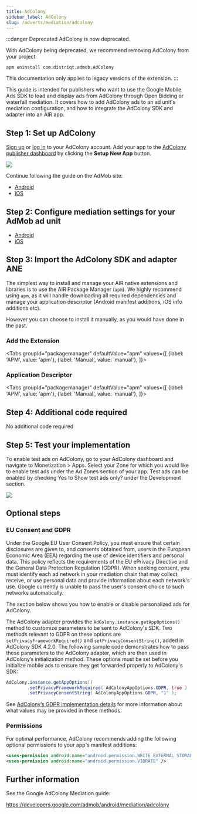 ```yaml
---
title: AdColony
sidebar_label: AdColony
slug: /adverts/mediation/adcolony
---
```






:::danger Deprecated
AdColony is now deprecated.

With AdColony being deprecated, we recommend removing AdColony from your project.

```
apm uninstall com.distriqt.admob.AdColony
```

This documentation only applies to legacy versions of the extension.
:::



This guide is intended for publishers who want to use the Google Mobile Ads SDK to load and display ads from AdColony through Open Bidding or waterfall mediation. It covers how to add AdColony ads to an ad unit's mediation configuration, and how to integrate the AdColony SDK and adapter into an AIR app.


## Step 1: Set up AdColony

[Sign up](https://clients.adcolony.com/signup) or [log in](https://clients.adcolony.com/login) to your AdColony account.  Add your app to the [AdColony publisher dashboard](https://clients.adcolony.com/apps) by clicking the **Setup New App** button.

![](images/adcolony-setup_new_app.png)

Continue following the guide on the AdMob site:
- [Android](https://developers.google.com/admob/android/mediation/adcolony#step_1_set_up_adcolony)
- [iOS](https://developers.google.com/admob/ios/mediation/adcolony#step_1_set_up_adcolony)



## Step 2: Configure mediation settings for your AdMob ad unit

- [Android](https://developers.google.com/admob/android/mediation/adcolony#step_2_configure_mediation_settings_for_your_ad_unit)
- [iOS](https://developers.google.com/admob/ios/mediation/adcolony#step_2_configure_mediation_settings_for_your_ad_unit)



## Step 3: Import the AdColony SDK and adapter ANE

The simplest way to install and manage your AIR native extensions and libraries is to use the AIR Package Manager (`apm`). We highly recommend using `apm`, as it will handle downloading all required dependencies and manage your application descriptor (Android manifest additions, iOS info additions etc).

However you can choose to install it manually, as you would have done in the past. 

### Add the Extension

<Tabs
  groupId="packagemanager"
  defaultValue="apm"
  values={[
    {label: 'APM', value: 'apm'},
    {label: 'Manual', value: 'manual'},
  ]}>

  <TabItem value="apm" >
	<InstallAPM/>
  </TabItem>
  <TabItem value="manual" >
	<InstallManual/>
  </TabItem>
  
</Tabs>


### Application Descriptor

<Tabs
  groupId="packagemanager"
  defaultValue="apm"
  values={[
    {label: 'APM', value: 'apm'},
    {label: 'Manual', value: 'manual'},
  ]}>

  <TabItem value="apm" >
	<AppDescriptorAPM/>
  </TabItem>
  <TabItem value="manual" >
	<AppDescriptorManual/>
  </TabItem>
  
</Tabs>



## Step 4: Additional code required

No additional code required


## Step 5: Test your implementation

To enable test ads on AdColony, go to your AdColony dashboard and navigate to Monetization > Apps. Select your Zone for which you would like to enable test ads under the Ad Zones section of your app. Test ads can be enabled by checking Yes to Show test ads only? under the Development section.

![](images/adcolony-test.png)



## Optional steps

### EU Consent and GDPR


Under the Google EU User Consent Policy, you must ensure that certain disclosures are given to, and consents obtained from, users in the European Economic Area (EEA) regarding the use of device identifiers and personal data. This policy reflects the requirements of the EU ePrivacy Directive and the General Data Protection Regulation (GDPR). When seeking consent, you must identify each ad network in your mediation chain that may collect, receive, or use personal data and provide information about each network's use. Google currently is unable to pass the user's consent choice to such networks automatically.

The section below shows you how to enable or disable personalized ads for AdColony.




The AdColony adapter provides the `AdColony.instance.getAppOptions()` method to customize parameters to be sent to AdColony's SDK. Two methods relevant to GDPR on these options are `setPrivacyFrameworkRequired()` and `setPrivacyConsentString()`, added in AdColony SDK 4.2.0. The following sample code demonstrates how to pass these parameters to the AdColony adapter, which are then used in AdColony’s initialization method. These options must be set before you initialize mobile ads to ensure they get forwarded properly to AdColony's SDK:


```actionscript
AdColony.instance.getAppOptions()
        .setPrivacyFrameworkRequired( AdColonyAppOptions.GDPR, true )
        .setPrivacyConsentString( AdColonyAppOptions.GDPR, "1" );
```

See [AdColony’s GDPR implementation details](https://github.com/AdColony/AdColony-Android-SDK/wiki/Privacy-Laws#gdpr) for more information about what values may be provided in these methods.




### Permissions

For optimal performance, AdColony recommends adding the following optional permissions to your app's manifest additions:

```xml
<uses-permission android:name="android.permission.WRITE_EXTERNAL_STORAGE" />
<uses-permission android:name="android.permission.VIBRATE" />
```

## Further information

See the Google AdColony Mediation guide:

https://developers.google.com/admob/android/mediation/adcolony


